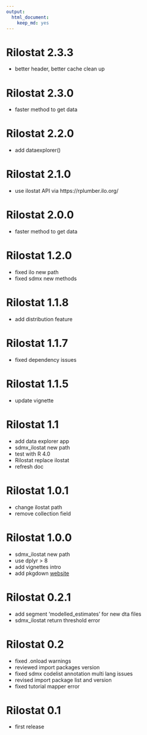 ```yaml
---
output: 
  html_document: 
    keep_md: yes
---
```


# Rilostat 2.3.3

* better header, better cache clean up

# Rilostat 2.3.0

* faster method to get data

# Rilostat 2.2.0

* add dataexplorer()

# Rilostat 2.1.0

* use ilostat API via https://rplumber.ilo.org/

# Rilostat 2.0.0

* faster method to get data

# Rilostat 1.2.0

* fixed ilo new path
* fixed sdmx new methods

# Rilostat 1.1.8

* add distribution feature

# Rilostat 1.1.7

* fixed dependency issues

# Rilostat 1.1.5

* update vignette


# Rilostat 1.1

* add data explorer app
* sdmx_ilostat new path
* test with R 4.0
* Rilostat replace ilostat 
* refresh doc

# Rilostat 1.0.1

* change ilostat path
* remove collection field

# Rilostat 1.0.0

* sdmx_ilostat new path
* use dplyr > 8
* add vignettes intro
* add pkgdown [website](https://ilostat.github.io/Rilostat/) 

# Rilostat 0.2.1

* add segment 'modelled_estimates' for new dta files
* sdmx_ilostat return threshold error

# Rilostat 0.2

* fixed .onload warnings
* reviewed import packages version
* fixed sdmx codelist annotation multi lang issues
* revised import package list and version
* fixed tutorial mapper error

# Rilostat 0.1

* first release